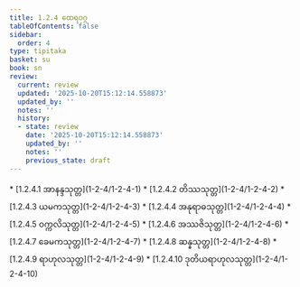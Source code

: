 ```yaml
---
title: 1.2.4 ထေရဝဂ္ဂ
tableOfContents: false
sidebar:
  order: 4
type: tipitaka
basket: su
book: sn
review:
  current: review
  updated: '2025-10-20T15:12:14.558873'
  updated_by: ''
  notes: ''
  history:
  - state: review
    date: '2025-10-20T15:12:14.558873'
    updated_by: ''
    notes: ''
    previous_state: draft
---
```



<DynamicBreadcrumb />


<ReviewStatus review={frontmatter.review} showDetails={true} />

<HypothesisAnnotation frontmatter={frontmatter} />



<TableOfContents book="sn" section="1.2.4">
* [1.2.4.1 အာနန္ဒသုတ္တ](1-2-4/1-2-4-1)
* [1.2.4.2 တိဿသုတ္တ](1-2-4/1-2-4-2)
* [1.2.4.3 ယမကသုတ္တ](1-2-4/1-2-4-3)
* [1.2.4.4 အနုရာဓသုတ္တ](1-2-4/1-2-4-4)
* [1.2.4.5 ဝက္ကလိသုတ္တ](1-2-4/1-2-4-5)
* [1.2.4.6 အဿဇိသုတ္တ](1-2-4/1-2-4-6)
* [1.2.4.7 ခေမကသုတ္တ](1-2-4/1-2-4-7)
* [1.2.4.8 ဆန္နသုတ္တ](1-2-4/1-2-4-8)
* [1.2.4.9 ရာဟုလသုတ္တ](1-2-4/1-2-4-9)
* [1.2.4.10 ဒုတိယရာဟုလသုတ္တ](1-2-4/1-2-4-10)
</TableOfContents>